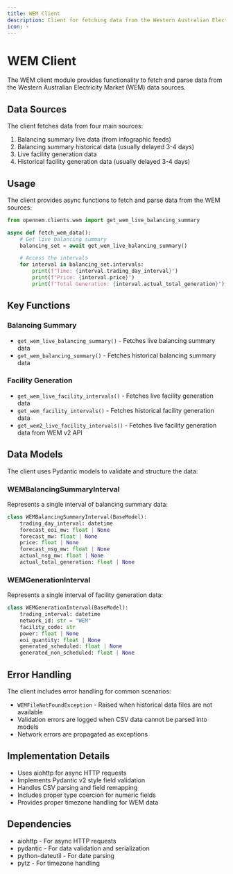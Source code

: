 ```yaml
---
title: WEM Client
description: Client for fetching data from the Western Australian Electricity Market (WEM)
icon: ⚡
---
```


# WEM Client

The WEM client module provides functionality to fetch and parse data from the Western Australian Electricity Market (WEM) data sources.

## Data Sources

The client fetches data from four main sources:

1. Balancing summary live data (from infographic feeds)
2. Balancing summary historical data (usually delayed 3-4 days)
3. Live facility generation data
4. Historical facility generation data (usually delayed 3-4 days)

## Usage

The client provides async functions to fetch and parse data from the WEM sources:

```python
from opennem.clients.wem import get_wem_live_balancing_summary

async def fetch_wem_data():
    # Get live balancing summary
    balancing_set = await get_wem_live_balancing_summary()

    # Access the intervals
    for interval in balancing_set.intervals:
        print(f"Time: {interval.trading_day_interval}")
        print(f"Price: {interval.price}")
        print(f"Total Generation: {interval.actual_total_generation}")
```

## Key Functions

### Balancing Summary

- `get_wem_live_balancing_summary()` - Fetches live balancing summary data
- `get_wem_balancing_summary()` - Fetches historical balancing summary data

### Facility Generation

- `get_wem_live_facility_intervals()` - Fetches live facility generation data
- `get_wem_facility_intervals()` - Fetches historical facility generation data
- `get_wem2_live_facility_intervals()` - Fetches live facility generation data from WEM v2 API

## Data Models

The client uses Pydantic models to validate and structure the data:

### WEMBalancingSummaryInterval

Represents a single interval of balancing summary data:

```python
class WEMBalancingSummaryInterval(BaseModel):
    trading_day_interval: datetime
    forecast_eoi_mw: float | None
    forecast_mw: float | None
    price: float | None
    forecast_nsg_mw: float | None
    actual_nsg_mw: float | None
    actual_total_generation: float | None
```

### WEMGenerationInterval

Represents a single interval of facility generation data:

```python
class WEMGenerationInterval(BaseModel):
    trading_interval: datetime
    network_id: str = "WEM"
    facility_code: str
    power: float | None
    eoi_quantity: float | None
    generated_scheduled: float | None
    generated_non_scheduled: float | None
```

## Error Handling

The client includes error handling for common scenarios:

- `WEMFileNotFoundException` - Raised when historical data files are not available
- Validation errors are logged when CSV data cannot be parsed into models
- Network errors are propagated as exceptions

## Implementation Details

- Uses aiohttp for async HTTP requests
- Implements Pydantic v2 style field validation
- Handles CSV parsing and field remapping
- Includes proper type coercion for numeric fields
- Provides proper timezone handling for WEM data

## Dependencies

- aiohttp - For async HTTP requests
- pydantic - For data validation and serialization
- python-dateutil - For date parsing
- pytz - For timezone handling
